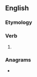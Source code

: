 ==English==

===Etymology===
{{suffix|en|ache|eth}}

===Verb===
{{head|en|verb form}}

# {{en-archaic third-person singular of|ache}}

===Anagrams===
* {{anagrams|en|a=acehht|chetah}}